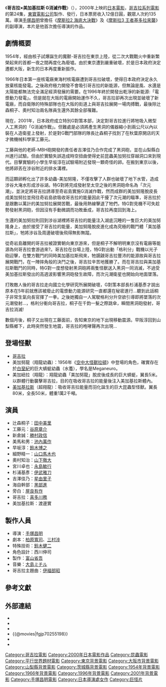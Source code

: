 {{Infobox Film
| name               = 哥吉拉×美加基拉斯 G消滅作戰
| original_name      = <small>ゴジラ×メガギラス G消滅作戦</small>
| image              = 
| caption            = 
| director           = [[手塚昌明|手塚昌明]]
| producer           = [[富山省吾|富山省吾]]
| writer             = [[柏原寬司|柏原寬司]]、[[三村涉|三村涉]]
| starring           = [[田中美里|田中美里]]、[[谷原章介|谷原章介]]、[[勝村政信|勝村政信]]、[[伊武雅刀|伊武雅刀]]、[[星由里子|星由里子]]
| music              = [[大島滿|大島滿]]
| narrator           = 
| cinematography     = 
| editing            = 
| production_company = [[東寶電影公司|東寶]]
| distributor        = [[東寶電影公司|東寶]]
| released           = 2000年12月16日
| runtime            = 105分鐘
| country            = [[日本电影|日本]]
| language           = 日語
| budget             = 9億5000萬[[日幣|日幣]]
| gross              = 12億日幣<ref>[http://www.eiren.org/toukei/img/eiren_kosyu/data_2001.pdf  2001年（平成13年）興収10億円以上番組] {{Wayback|url=http://www.eiren.org/toukei/img/eiren_kosyu/data_2001.pdf |date=20191026114027 }}  日本映画製作者連盟</ref>
| preceded_by        = [[哥吉拉2000|哥吉拉2000]]
| followed_by        = [[哥吉拉·摩斯拉·王者基多拉_大怪獸總攻擊|哥吉拉·摩斯拉·王者基多拉 大怪獸總攻擊]]
| website            = 
| amg_id             = 
| imdb_id            = 
| cn_name            = 哥斯拉×美加基拉斯 G消滅作戰
| hk_name            = 哥斯拉大戰超翔龍
| tw_name            = 哥吉拉大戰蝶龍
}}
《'''哥吉拉×美加基拉斯 G消滅作戰'''》（{{lang-ja|ゴジラ×メガギラス G消滅作戦}}），2000年上映的[[日本|日本]][[電影|電影]]，[[哥吉拉系列電影|哥吉拉系列電影]]的第24集，[[東寶電影公司|東寶電影公司]]製作、發行，日本票房收入12億日圓，觀眾人次約135萬。導演[[手塚昌明|手塚昌明]]曾擔任《[[摩斯拉2_海底大決戰|摩斯拉2 海底大決戰]]》及《[[摩斯拉3_王者基多拉來襲|摩斯拉3 王者基多拉來襲]]》的副導演，本片是他首次擔任導演的作品。

== 劇情概要 ==
 
1954年，經由核子試爆誕生的魔獸-哥吉拉在東京上陸，從二次大戰戰火中重新繁榮起來的首都一夜之間再度化為廢墟。由於東京遭到嚴重破壞，於是日本政府決定遷都大阪，新生的日本再度重新振作。

1966年日本第一座核電廠東海村核電廠遭到哥吉拉破壞，使得日本政府決定永久放棄核能發電。之後政府極力開發不會吸引哥吉拉的新能源，但無論是風、水還是太陽能都無法完全滿足經濟發展的需要。在1996年終於開發出乾淨的新能源:「電漿動力發電」。但是就在大阪的電廠開始運作不久，哥吉拉卻再次出現並破壞了新電廠，而自衛隊的特殊部隊也在大阪的街道上與哥吉拉展開一場肉搏戰，最後除辻森桐子、奧村知治兩名隊員生還外其餘全部罹難。

現在，2001年，日本政府成立特別G對策本部，決定對哥吉拉進行將牠吸入微型人工黑洞的「G消滅作戰」。但難處是必須將產生黑洞的儀器縮小到兩公尺以內以裝在人造衛星上發射，於是對G戰鬥部隊的隊長辻森桐子找到了在秋葉原開店的天才微機械科學家工藤元。

工藤與他的老師-MBH砲開發的責任者吉澤佳乃合作完成了黑洞砲，並在山梨縣白州進行試驗。但由於實驗失誤造成時空扭曲使得史前昆蟲美加努拉穿越洞口來到現代。目擊實驗的小學生早坂淳在試驗場附近發現一顆奇怪的卵。在搬到東京以後，他將卵丟在涉谷附近的排水溝裡。 

而這顆卵孵化出了許多幼蟲-美加努隆，不僅攻擊了人群也破壞了地下水管，造成涉谷大淹水形成涉谷湖。特G對將完成發射至太空之後的黑洞砲命名為「次元潮」，並決定將哥吉拉誘導至奇岩島實施G消滅作戰，然而成群的美加努隆脫皮長成美加努拉並飛往奇岩島欲吸收哥吉拉的能量因此干擾了次元潮的瞄準，哥吉拉於是跟數以萬計的美加努拉展開苦戰，最後用熱線擊退了牠們，特G對見機不可失趁勢發射黑洞砲，但因沒有手動微調而功敗垂成，哥吉拉再度回到海上。

生還的美加努拉則回到涉谷湖裡將哥吉拉的能量注入湖底沉睡的一隻巨大的美加努隆身上，由於接受了哥吉拉的能量，美加努隆脫皮進化成為究極的戰鬥體「美加基拉斯」，牠將涉谷及周邊破壞後飛得無影無蹤。

從奇岩島離開的哥吉拉被證實朝向東京游來，但是桐子不解明明東京沒有電廠等能源為何哥吉拉會游過來?。哥吉拉在台場上陸，特G對出動「格利分」戰機以光子砲迎擊，在雙方戰鬥的同時美加基拉斯飛來，牠覬覦哥吉拉豐沛的能源故與哥吉拉展開戰鬥，在一陣摔角般的決鬥之後，哥吉拉辛苦地獲勝了。而在哥吉拉與美加基拉斯戰鬥的同時，特G對一度想發射黑洞砲將兩隻怪獸送入黑洞一同消滅，不過受美加基拉斯發出的高週波影響黑洞砲發生故障，而次元潮衛星也開始向地面墜落。

打敗敵人後的哥吉拉走向國立化學研究所展開破壞，G對策本部長杉浦基彥才說出原本在5年前就應該被廢止的電漿動力能源研究一直都還在秘密進行…聽到此話桐子非常生氣向長官揮了一拳。之後她獨自一人駕駛格利分升空欲引導即將墜落的次元潮發射…，格利分衝向哥吉拉，桐子在千鈞一髮之際跳傘，瞬間黑洞砲發射，哥吉拉消滅!

數個月後，桐子又出現在工藤面前，告知東京的地下出現移動震源。早阪淳回到山梨縣鄉下，此時突然發生地震，哥吉拉的咆哮聲再次出現…

== 登場怪獸 ==
* [[哥吉拉|哥吉拉]]
* 美加努龍（翔龍幼蟲）：1956年《[[空中大怪獸拉頓|空中大怪獸拉頓]]》中登場的角色，確實存在於[[白堊紀|白堊紀]]的巨大蜻蜓幼蟲（水蠆），學名是Meganeuro。
* 美加紐拉（翔龍）：翔龍幼蟲「美加努龍」脫皮後成長的巨大蜻蜓，翼長5米。以群體行動襲擊哥吉拉，目的在吸收哥吉拉的能量後注入美加基拉斯體內。
* [[美加基拉斯|美加基拉斯]]（超翔龍）：吸收哥吉拉能量而羽化誕生的巨大昆蟲型怪獸。翼長80米，全長50米，體重1萬2千噸。

== 演員 ==
* 辻森桐子：[[田中美里|田中美里]]
* 工藤元：[[谷原章介|谷原章介]]
* 新倉誠：[[勝村政信|勝村政信]]
* 美馬和男：[[池內萬作|池內萬作]]
* 早坂淳：[[鈴木博之|鈴木博之]]
* 細野精一：[[山口馬木也|山口馬木也]]
* 奧村知治：[[山下徹大|山下徹大]]
* 宮川卓也：[[永島敏行|永島敏行]]
* 杉浦基彥：[[伊武雅刀|伊武雅刀]]
* 吉澤佳乃：[[星由里子|星由里子]]
* 海自幹部：[[黑部進|黑部進]]
* 旁白：[[屋良有作|屋良有作]]
* 哥吉拉：[[喜多川務|喜多川務]]
* 美加基拉斯：渡邊實

== 製作人員 ==
*導演：[[手塚昌明|手塚昌明]]
*劇本：[[柏原寬司|柏原寬司]]、[[三村涉|三村涉]]
*特殊技術：[[鈴木健二|鈴木健二]]
*角色設計：西川伸司
*製作：[[富山省吾|富山省吾]]
*音樂：[[大島ミチル|大島ミチル]]
*哥吉拉主題曲：[[伊福部昭|伊福部昭]]
== 參考文獻 ==
{{reflist|30em}}
== 外部連結 ==
* {{IMDb title|0255198}}
* {{rotten-tomatoes|godzilla_vs_megaguirus}}
* {{amg movie|231012}}
* {{@movies|fgjp70255198}}
* {{douban}}
* {{Mtime|76542}}

{{Godzilla}}
{{手塚昌明監督作品}}
{{DEFAULTSORT:Gojira tai Megagirasu G syoumetsu sakusen}}
[[Category:哥吉拉電影|Category:哥吉拉電影]]
[[Category:2000年日本電影作品|Category:2000年日本電影作品]]
[[Category:昆蟲電影|Category:昆蟲電影]]
[[Category:平行世界題材電影|Category:平行世界題材電影]]
[[Category:東京背景電影|Category:東京背景電影]]
[[Category:大阪市背景電影|Category:大阪市背景電影]]
[[Category:山梨縣背景電影|Category:山梨縣背景電影]]
[[Category:茨城縣背景電影|Category:茨城縣背景電影]]
[[Category:1954年背景電影|Category:1954年背景電影]]
[[Category:1966年背景電影|Category:1966年背景電影]]
[[Category:1996年背景電影|Category:1996年背景電影]]
[[Category:2001年背景電影|Category:2001年背景電影]]
[[Category:手塚昌明電影|Category:手塚昌明電影]]
[[Category:日本導演處女作|Category:日本導演處女作]]
[[Category:巨怪片|Category:巨怪片]]